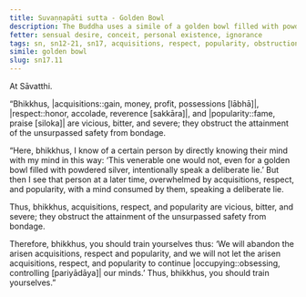 ```yaml
---
title: Suvaṇṇapāti sutta - Golden Bowl
description: The Buddha uses a simile of a golden bowl filled with powdered silver to explain how acquisitions, respect, and popularity are vicious, bitter, and severe, obstructing the attainment of the unsurpassed safety from bondage.
fetter: sensual desire, conceit, personal existence, ignorance
tags: sn, sn12-21, sn17, acquisitions, respect, popularity, obstruction, golden bowl, powdered silver
simile: golden bowl
slug: sn17.11
---
```


At Sāvatthi.

“Bhikkhus, |acquisitions::gain, money, profit, possessions [lābhā]|, |respect::honor, accolade, reverence [sakkāra]|, and |popularity::fame, praise [siloka]| are vicious, bitter, and severe; they obstruct the attainment of the unsurpassed safety from bondage.

“Here, bhikkhus, I know of a certain person by directly knowing their mind with my mind in this way: ‘This venerable one would not, even for a golden bowl filled with powdered silver, intentionally speak a deliberate lie.’ But then I see that person at a later time, overwhelmed by acquisitions, respect, and popularity, with a mind consumed by them, speaking a deliberate lie.

Thus, bhikkhus, acquisitions, respect, and popularity are vicious, bitter, and severe; they obstruct the attainment of the unsurpassed safety from bondage.

Therefore, bhikkhus, you should train yourselves thus: ‘We will abandon the arisen acquisitions, respect and popularity, and we will not let the arisen acquisitions, respect, and popularity to continue |occupying::obsessing, controlling [pariyādāya]| our minds.’ Thus, bhikkhus, you should train yourselves.”